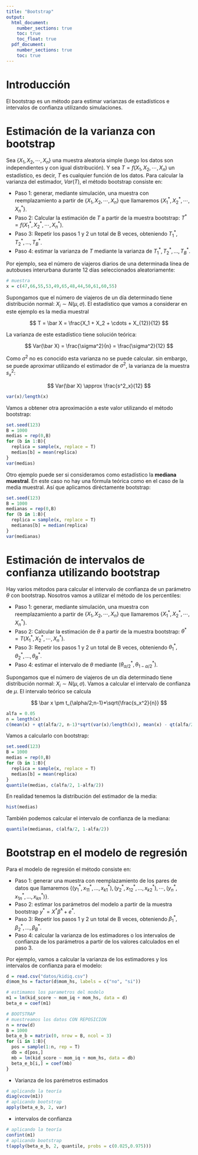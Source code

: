 ```yaml
---
title: "Bootstrap"
output: 
  html_document:
    number_sections: true
    toc: true
    toc_float: true
  pdf_document:
    number_sections: true
    toc: true
---
```


# Introducción

El bootstrap es un método para estimar varianzas de estadísticos e intervalos de confianza utilizando simulaciones.

# Estimación de la varianza con bootstrap

Sea $\{X_1, X_2, \cdots,X_n\}$ una muestra aleatoria simple (luego los datos son independientes y con igual distribución). Y sea $T = f(X_1, X_2, \cdots,X_n)$ un estadístico, es decir, $T$ es cualquier función de los datos. Para calcular la varianza del estimador, $Var(T)$, el método bootstrap consiste en:

- Paso 1: generar, mediante simulación, una muestra con reemplazamiento a partir de $\{X_1, X_2, \cdots,X_n\}$ que llamaremos $\{X_1^*, X_2^*, \cdots,X_n^*\}$.
- Paso 2: Calcular la estimación de $T$ a partir de la muestra bootstrap: $T^* = f(X_1^*, X_2^*, \cdots,X_n^*)$.
- Paso 3: Repetir los pasos 1 y 2 un total de B veces, obteniendo $T_1^{*},T_2^{*}, \ldots,T_B^{*}$.
- Paso 4: estimar la varianza de $T$ mediante la varianza de $T_1^{*},T_2^{*}, \ldots,T_B^{*}$.

Por ejemplo, sea el número de viajeros diarios de una determinada línea de autobuses interurbana durante 12 días seleccionados aleatoriamente:

```r
# muestra
x = c(47,66,55,53,49,65,48,44,50,61,60,55)
```

Supongamos que el número de viajeros de un día determinado tiene distribución normal: $X_i \sim N(\mu,\sigma)$. El estadístico que vamos a considerar en este ejemplo es la media muestral

$$
T = \bar X = \frac{X_1 + X_2 + \cdots + X_{12}}{12}
$$

La varianza de este estadístico tiene solución teórica:

$$
Var(\bar X) = \frac{\sigma^2}{n} = \frac{\sigma^2}{12}
$$

Como $\sigma^2$ no es conocido esta varianza no se puede calcular. sin embargo, se puede aproximar utilizando el estimador de $\sigma^2$, la varianza de la muestra $s^2_x$:

$$
Var(\bar X) \approx \frac{s^2_x}{12}
$$

```r
var(x)/length(x)
```

Vamos a obtener otra aproximación a este valor utilizando el método bootstrap:

```r
set.seed(123)
B = 1000
medias = rep(0,B)
for (b in 1:B){
  replica = sample(x, replace = T)
  medias[b] = mean(replica)
}
var(medias)
```

Otro ejemplo puede ser si consideramos como estadístico la **mediana muestral**. En este caso no hay una fórmula teórica como en el caso de la media muestral. Así que aplicamos diréctamente bootstrap:

```r
set.seed(123)
B = 1000
medianas = rep(0,B)
for (b in 1:B){
  replica = sample(x, replace = T)
  medianas[b] = median(replica)
}
var(medianas)
```

# Estimación de intervalos de confianza utilizando bootstrap

Hay varios métodos para calcular el intervalo de confianza de un parámetro $\theta$ con bootstrap. Nosotros vamos a utilizar el método de los percentiles:

- Paso 1: generar, mediante simulación, una muestra con reemplazamiento a partir de $\{X_1, X_2, \cdots,X_n\}$ que llamaremos $\{X_1^*, X_2^*, \cdots,X_n^*\}$.
- Paso 2: Calcular la estimación de $\theta$ a partir de la muestra bootstrap: $\theta^* = T(X_1^*, X_2^*, \cdots,X_n^*)$.
- Paso 3: Repetir los pasos 1 y 2 un total de B veces, obteniendo $\theta_1^{*},\theta_2^{*}, \ldots,\theta_B^{*}$.
- Paso 4: estimar el intervalo de $\theta$ mediante $(\theta_{\alpha/2}^{*},\theta_{1-\alpha/2}^{*})$.

Supongamos que el número de viajeros de un día determinado tiene distribución normal: $X_i \sim N(\mu,\sigma)$. Vamos a calcular el intervalo de confianza de $\mu$. El intervalo teórico se calcula

$$
\bar x \pm t_{\alpha/2;n-1}*\sqrt{\frac{s_x^2}{n}}
$$

```r
alfa = 0.05
n = length(x)
c(mean(x) + qt(alfa/2, n-1)*sqrt(var(x)/length(x)), mean(x) - qt(alfa/2, n-1)*sqrt(var(x)/length(x)) )
```

Vamos a calcularlo con bootstrap:

```r
set.seed(123)
B = 1000
medias = rep(0,B)
for (b in 1:B){
  replica = sample(x, replace = T)
  medias[b] = mean(replica)
}
quantile(medias, c(alfa/2, 1-alfa/2))
```

En realidad tenemos la distribución del estimador de la media:

```r
hist(medias)
```

También podemos calcular el intervalo de confianza de la mediana:

```r
quantile(medianas, c(alfa/2, 1-alfa/2))
```

# Bootstrap en el modelo de regresión

Para el modelo de regresión el método consiste en:

- Paso 1: generar una muestra con reemplazamiento de los pares de datos que llamaremos $\{(y_1^*,x_{11}^*, \ldots,x_{k1}^*), (y_2^*,x_{12}^*, \ldots,x_{k2}^*), \cdots, (y_n^*,x_{1n}^*, \ldots,x_{kn}^*) \}$.
- Paso 2: estimar los parámetros del modelo a partir de la muestra bootstrap $y^* = X^* \hat \beta^* + e^*$.
- Paso 3: Repetir los pasos 1 y 2 un total de B veces, obteniendo $\beta_1^{*},\beta_2^{*}, \ldots,\beta_B^{*}$.
- Paso 4: calcular la varianza de los estimadores o los intervalos de confianza de los parámetros a partir de los valores calculados en el paso 3.

Por ejemplo, vamos a calcular la varianza de los estimadores y los intervalos de confianza para el modelo:

```r
d = read.csv("datos/kidiq.csv")
d$mom_hs = factor(d$mom_hs, labels = c("no", "si"))
```

```r
# estimamos los parametros del modelo
m1 = lm(kid_score ~ mom_iq + mom_hs, data = d)
beta_e = coef(m1)
```

```r
# BOOTSTRAP
# muestreamos los datos CON REPOSICION
n = nrow(d)
B = 1000
beta_e_b = matrix(0, nrow = B, ncol = 3)
for (i in 1:B){
  pos = sample(1:n, rep = T)
  db = d[pos,]
  mb = lm(kid_score ~ mom_iq + mom_hs, data = db)
  beta_e_b[i,] = coef(mb)
}
```

- Varianza de los parémetros estimados

```r
# aplicando la teoría
diag(vcov(m1))
# aplicando bootstrap
apply(beta_e_b, 2, var)
```

- intervalos de confianza

```r
# aplicando la teoría
confint(m1)
# aplicando bootstrap
t(apply(beta_e_b, 2, quantile, probs = c(0.025,0.975)))
```

